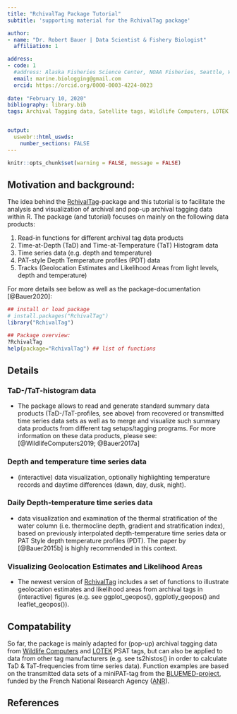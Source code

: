 ```yaml
---
title: "RchivalTag Package Tutorial"
subtitle: 'supporting material for the RchivalTag package'

author:
- name: "Dr. Robert Bauer | Data Scientist & Fishery Biologist"
  affiliation: 1

address:
- code: 1
  #address: Alaska Fisheries Science Center, NOAA Fisheries, Seattle, Washington, USA 
  email: marine.biologging@gmail.com
  orcid: https://orcid.org/0000-0003-4224-8023
  
date: "February 10, 2020"
bibliography: library.bib
tags: Archival Tagging data, Satellite tags, Wildlife Computers, LOTEK


output: 
  uswebr::html_uswds:
    number_sections: FALSE
---
```


```r
knitr::opts_chunk$set(warning = FALSE, message = FALSE)
```


## Motivation and background:
The idea behind the [RchivalTag](https://github.com/rkbauer/R_Tutorial_Analyzing_Fish_Telemetry_Data_with_RchivalTag)-package and this tutorial is to facilitate the analysis and visualization of archival and pop-up archival tagging data within R.
The package (and tutorial) focuses on mainly on the following data products:

1. Read-in functions for different archival tag data products
2. Time-at-Depth (TaD) and Time-at-Temperature (TaT) Histogram data
3. Time series data (e.g. depth and temperature)
4. PAT-style Depth Temperature profiles (PDT) data
5. Tracks (Geolocation Estimates and Likelihood Areas from light levels, depth and temperature)

For more details see below as well as the package-documentation [@Bauer2020]:
```r
## install or load package
# install.packages("RchivalTag")
library("RchivalTag")

## Package overview:
?RchivalTag 
help(package="RchivalTag") ## list of functions
```

## Details 

### TaD-/TaT-histogram data
- The package allows to read and generate standard summary data products (TaD-/TaT-profiles, see above) from recovered or transmitted time series data sets as well as to merge and visualize such summary data products from different tag setups/tagging programs. For more information on these data products, please see: [@WildlifeComputers2019; @Bauer2017a]

### Depth and temperature time series data
- (interactive) data visualization, optionally highlighting temperature records and daytime differences (dawn, day, dusk, night).

### Daily Depth-temperature time series data
- data visualization and examination of the thermal stratification of the water column (i.e. thermocline depth, gradient and stratification index), based on previously interpolated depth-temperature time series data or PAT Style depth temperature profiles (PDT). The paper by [@Bauer2015b] is highly recommended in this context.

### Visualizing Geolocation Estimates and Likelihood Areas
- The newest version of [RchivalTag](https://github.com/rkbauer/R_Tutorial_Analyzing_Fish_Telemetry_Data_with_RchivalTag) includes a set of functions to illustrate geolocation estimates and likelihood areas from archival tags in (interactive) figures (e.g. see ggplot_geopos(), ggplotly_geopos() and leaflet_geopos()).


## Compatability
So far, the package is mainly adapted for (pop-up) archival tagging data from [Wildlife Computers](https://wildlifecomputers.com/) and [LOTEK](https://www.lotek.com/) PSAT tags, but can also be applied to data from other tag manufacturers (e.g. see ts2histos() in order to calculate TaD & TaT-frequencies from time series data). Function examples are based on the transmitted data sets of a miniPAT-tag from the [BLUEMED-project](http://bluemed-project.com/), funded by the French National Research Agency ([ANR](http://www.agence-nationale-recherche.fr)).


## References








